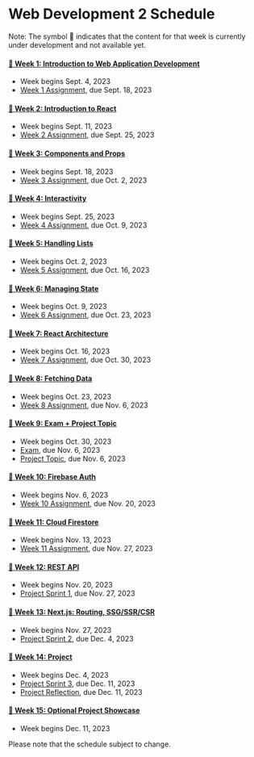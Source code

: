 # Web Development 2 Schedule

Note: The symbol 🚧 indicates that the content for that week is currently under development and not available yet.

#### [🚧 Week 1: Introduction to Web Application Development](/week1)

- Week begins Sept. 4, 2023
- [Week 1 Assignment](/week1/assignment), due Sept. 18, 2023

#### [🚧 Week 2: Introduction to React](/week2)

- Week begins Sept. 11, 2023
- [Week 2 Assignment](/week2/assignment), due Sept. 25, 2023

#### [🚧 Week 3: Components and Props](/week3)

- Week begins Sept. 18, 2023
- [Week 3 Assignment](/week3/assignment), due Oct. 2, 2023

#### [🚧 Week 4: Interactivity](/week4)

- Week begins Sept. 25, 2023
- [Week 4 Assignment](/week4/assignment), due Oct. 9, 2023

#### [🚧 Week 5: Handling Lists](/week5)

- Week begins Oct. 2, 2023
- [Week 5 Assignment](/week5/assignment), due Oct. 16, 2023

#### [🚧 Week 6: Managing State](/week6)

- Week begins Oct. 9, 2023
- [Week 6 Assignment](/week6/assignment), due Oct. 23, 2023

#### [🚧 Week 7: React Architecture](/week7)

- Week begins Oct. 16, 2023
- [Week 7 Assignment](/week7/assignment), due Oct. 30, 2023

#### [🚧 Week 8: Fetching Data](/week8)

- Week begins Oct. 23, 2023
- [Week 8 Assignment](/week8/assignment), due Nov. 6, 2023

#### [🚧 Week 9: Exam + Project Topic](/week9)

- Week begins Oct. 30, 2023
- [Exam](/week9/exam), due Nov. 6, 2023
- [Project Topic](/week9/project), due Nov. 6, 2023

#### [🚧 Week 10: Firebase Auth](/week10)

- Week begins Nov. 6, 2023
- [Week 10 Assignment](/week10/assignment), due Nov. 20, 2023

#### [🚧 Week 11: Cloud Firestore](/week11)

- Week begins Nov. 13, 2023
- [Week 11 Assignment](/week11/assignment), due Nov. 27, 2023

#### [🚧 Week 12: REST API](/week12)

- Week begins Nov. 20, 2023
- [Project Sprint 1](/week12/project), due Nov. 27, 2023

#### [🚧 Week 13: Next.js: Routing, SSG/SSR/CSR](/week13)

- Week begins Nov. 27, 2023
- [Project Sprint 2](/week13/project), due Dec. 4, 2023

#### [🚧 Week 14: Project](/week14)

- Week begins Dec. 4, 2023
- [Project Sprint 3](/week14/project), due Dec. 11, 2023
- [Project Reflection](/week14/project), due Dec. 11, 2023

#### [🚧 Week 15: Optional Project Showcase](/week15)

- Week begins Dec. 11, 2023

Please note that the schedule subject to change.
